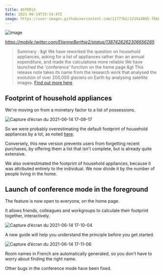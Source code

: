 ---
title: ASTERiX
date: 2021-06-14T15:14:47Z
image: https://user-images.githubusercontent.com/1177762/121914885-f8bb1080-cd32-11eb-898b-fa39bae7a331.jpeg
---

![image](https://user-images.githubusercontent.com/1177762/121914885-f8bb1080-cd32-11eb-898b-fa39bae7a331.jpeg)

*https://mobile.twitter.com/EtienneBerthie2/status/1387426262306656265*

> Summary :
&gt
> We have reworked the question on household appliances, asking for a list of appliances rather than an annual expenditure, and made the calculations more reliable
> We have launched the 'conference' function on the home page
&gt
> This release note takes its name from the research work that analysed the evolution of over 200,000 glaciers on Earth by analysing satellite images. <a href="https://mobile.twitter.com/EtienneBerthie2/status/1387426288646987777">Find out more here</a>

## Footprint of household appliances

We're moving on from a monetary factor to a list of possessions.

![Capture d’écran du 2021-06-14 17-09-17](https://user-images.githubusercontent.com/1177762/121915179-446dba00-cd33-11eb-8406-1eb0828a0e7d.png)

So we were probably overestimating the default footprint of household appliances by a lot, as noted <a href="https://github.com/incubateur-ademe/nosgestesclimat/issues/948">here</a>.

Conversely, this new version prevents users from forgetting recent purchases, by offering them a list that isn't complete, but is already quite extensive.

We also overestimated the footprint of household appliances, because it was attributed entirely to the individual. We now divide it by the number of people living in the home.

## Launch of conference mode in the foreground

The feature is now open to everyone, on the home page.

It allows friends, colleagues and workgroups to calculate their footprint together, interactively.

![Capture d’écran du 2021-06-14 17-10-04](https://user-images.githubusercontent.com/1177762/121915284-5ea79800-cd33-11eb-8530-fe334eef9cd7.png)

A new guide will help you understand the principle before you get started.

![Capture d’écran du 2021-06-14 17-11-06](https://user-images.githubusercontent.com/1177762/121915462-8434a180-cd33-11eb-850f-9b7fd909639b.png)

Room names in French are automatically generated, so you don't have to worry about finding the right name.

Other bugs in the conference mode have been fixed.

